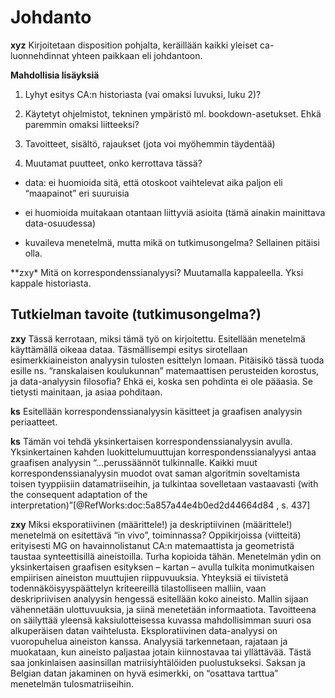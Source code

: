 # Johdanto

**xyz** Kirjoitetaan disposition pohjalta, keräillään kaikki yleiset ca-luonnehdinnat yhteen paikkaan eli johdantoon.

**Mahdollisia lisäyksiä**

1. Lyhyt esitys CA:n historiasta (vai omaksi luvuksi, luku 2)?

2. Käytetyt ohjelmistot, tekninen ympäristö ml. bookdown-asetukset. Ehkä paremmin omaksi liitteeksi?

3. Tavoitteet, sisältö, rajaukset (jota voi myöhemmin täydentää)

4. Muutamat puutteet, onko kerrottava tässä?

  - data: ei huomioida sitä, että otoskoot vaihtelevat aika paljon eli "maapainot" eri suuruisia
  
  - ei huomioida muitakaan otantaan liittyviä asioita (tämä ainakin mainittava data-osuudessa)
  
  - kuvaileva menetelmä, mutta mikä on tutkimusongelma? Sellainen pitäisi olla.

**zxy* Mitä on korrespondenssianalyysi? Muutamalla kappaleella. Yksi kappale historiasta.


## Tutkielman tavoite (tutkimusongelma?)

**zxy** Tässä kerrotaan, miksi tämä työ on kirjoitettu. Esitellään menetelmä käyttämällä oikeaa dataa. Täsmällisempi esitys sirotellaan esimerkkiaineiston analyysin tulosten esittelyn lomaan. Pitäisikö tässä tuoda esille ns. "ranskalaisen koulukunnan" matemaattisen perusteiden korostus, ja data-analyysin filosofia? Ehkä ei, koska sen pohdinta ei ole pääasia. Se tietysti mainitaan, ja asiaa pohditaan. 


**ks** Esitellään korrespondenssianalyysin käsitteet ja graafisen analyysin periaatteet.

**ks** Tämän voi tehdä yksinkertaisen korrespondenssianalyysin avulla. Yksinkertainen kahden luokittelumuuttujan
korrespondenssianalyysi antaa graafisen analyysin "...perussäännöt tulkinnalle. Kaikki muut korrespondenssianalyysin muodot ovat saman algoritmin soveltamista toisen tyyppiisiin datamatriiseihin, ja tulkintaa sovelletaan vastaavasti
(with the consequent adaptation of the interpretation)"[@RefWorks:doc:5a857a44e4b0ed2d44664d84 , s. 437]

**zxy** Miksi eksporatiivinen (määrittele!) ja deskriptiivinen (määrittele!) menetelmä on esitettävä "in vivo", toiminnassa? Oppikirjoissa (viitteitä) erityisesti MG on havainnolistanut CA:n matemaattista ja geometristä taustaa synteettisillä aineistoilla. Turha kopioida tähän. Menetelmän ydin on yksinkertaisen graafisen esityksen -- kartan -- avulla tulkita monimutkaisen empiirisen aineiston muuttujien riippuvuuksia. Yhteyksiä ei tiivistetä todennäköisyyspäättelyn kriteereillä tilastolliseen malliin, vaan deskripriivisen analyysin hengessä esitellään koko aineisto. Mallin sijaan vähennetään ulottuvuuksia, ja siinä menetetään informaatiota. Tavoitteena on säilyttää yleensä kaksiulotteisessa kuvassa mahdollisimman suuri osa alkuperäisen datan vaihtelusta. Eksploratiivinen data-analyysi on vuoropuhelua aineiston kanssa. Analyysiä tarkennetaan, rajataan ja muokataan, kun aineisto paljastaa jotain kiinnostavaa tai yllättävää. Tästä saa jonkinlaisen aasinsillan matriisiyhtälöiden puolustukseksi. Saksan ja Belgian datan jakaminen on hyvä esimerkki, on "osattava tarttua" menetelmän tulosmatriiseihin.

